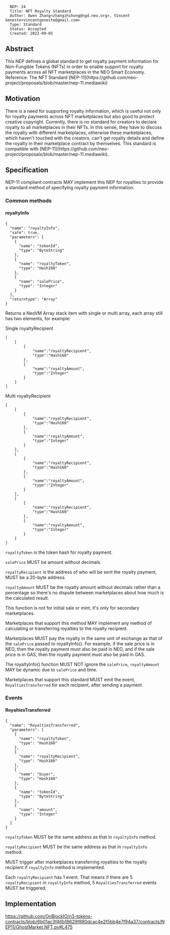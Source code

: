 <pre>
  NEP: 24
  Title: NFT Royalty Standard
  Author: Owen Zhang<zhangzhihong@ngd.neo.org>, Vincent Geneste<vincentgeneste@gmail.com>
  Type: Standard
  Status: Accepted
  Created: 2022-09-05
</pre>

==Abstract==

This NEP defines a global standard to get royalty payment information for Non-Fungible Tokens (NFTs) in order to enable support for royalty payments across all NFT marketplaces in the NEO Smart Economy. 
Reference: The NFT Standard [NEP-11](https://github.com/neo-project/proposals/blob/master/nep-11.mediawiki)

==Motivation==

There is a need for supporting royalty information, which is useful not only for royalty payments across NFT marketplaces but also good to protect creative copyright. Currently, there is no standard for creators to declare royalty to all marketplaces in their NFTs. In this sense, they have to discuss the royalty with different marketplaces, otherwise these marketplaces, which haven't touched with the creators, can't get royalty details and define the royalty in their marketplace contract by themselves. This standard is compatible with [NEP-11](https://github.com/neo-project/proposals/blob/master/nep-11.mediawiki).

==Specification==

NEP-11 compliant contracts MAY implement this NEP for royalties to provide a standard method of specifying royalty payment information.

===Common methods===

====royaltyInfo====

<pre>
{
  "name": "royaltyInfo",
  "safe": true,
  "parameters": [
    {
      "name": "tokenId",
      "type": "ByteString"
    },
    {
      "name": "royaltyToken",
      "type": "Hash160"
    },
    {
      "name": "salePrice",
      "type": "Integer"
    }
  ],
  "returntype": "Array"
}
</pre>

Returns a NeoVM Array stack item with single or multi array, each array still has two elements, for example:

Single royaltyRecipient

<pre>
[
    [
        {
            "name":"royaltyRecipient",
            "type":"Hash160"
        },
        {
            "name":"royaltyAmount",
            "type":"Integer"
        }
    ]
]
</pre>

Multi royaltyRecipient

<pre>
[
    [
        {
            "name":"royaltyRecipient",
            "type":"Hash160"
        },
        {
            "name":"royaltyAmount",
            "type":"Integer"
        }
    ],
    [
        {
            "name":"royaltyRecipient",
            "type":"Hash160"
        },
        {
            "name":"royaltyAmount",
            "type":"Integer"
        }
    ],
    [
        {
            "name":"royaltyRecipient",
            "type":"Hash160"
        },
        {
            "name":"royaltyAmount",
            "type":"Integer"
        }
    ]
]
</pre>

<code>royaltyToken</code> is the token hash for royalty payment.

<code>salePrice</code> MUST be amount without decimals.

<code>royaltyRecipient</code> is the address of who will be sent the royalty payment, MUST be a 20-byte address.

<code>royaltyAmount</code>  MUST be the royalty amount without decimals rather than a percentage so there's no dispute between marketplaces about how much is the calculated result. 

This function is not for initial sale or mint, it's only for secondary marketplaces.

Marketplaces that support this method MAY implement any method of calculating or transferring royalties to the royalty recipient.

Marketplaces MUST pay the royalty in the same unit of exchange as that of the <code>salePrice</code> passed to royaltyInfo(). For example, if the sale price is in NEO, then the royalty payment must also be paid in NEO, and if the sale price is in GAS, then the royalty payment must also be paid in GAS.

The royaltyInfo() function MUST NOT ignore the <code>salePrice</code>, <code>royaltyAmount</code> MAY be dynamic due to <code>salePrice</code> and time. 

Marketplaces that support this standard MUST emit the event, <code>RoyaltiesTransferred</code> for each recipient, after sending a payment.

===Events===

====RoyaltiesTransferred====

<pre>
{
  "name": "RoyaltiesTransferred",
  "parameters": [
    {
      "name": "royaltyToken",
      "type": "Hash160"
    },
    {
      "name": "royaltyRecipient",
      "type": "Hash160"
    },
    {
      "name": "buyer",
      "type": "Hash160"
    },
    {
      "name": "tokenId",
      "type": "ByteString"
    },
    {
      "name": "amount",
      "type": "Integer"
    }
  ]
}
</pre>

<code>royaltyToken</code> MUST be the same address as that in <code>royaltyInfo</code> method.

<code>royaltyRecipient</code> MUST be the same address as that in <code>royaltyInfo</code> method.

MUST trigger after marketplaces transferring royalties to the royalty recipient if <code>royaltyInfo</code> method is implemented.

Each <code>royaltyRecipient</code> has 1 event. That means if there are 5 <code>royaltyRecipient</code> in <code>royaltyInfo</code> method, 5 <code>RoyaltiesTransferred</code> events MUST be triggered.

==Implementation==

https://github.com/OnBlockIO/n3-tokens-contracts/blob/6b01ac3f46b18629f880dcac4e2f5bb4e7f94a37/contracts/NEP11/GhostMarket.NFT.py#L475

